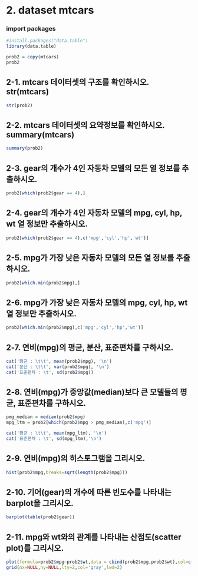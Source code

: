 # 2. dataset mtcars 

### import packages
```{r}
#install.packages("data.table")
library(data.table)

prob2 = copy(mtcars)
prob2
```

## 2-1. mtcars 데이터셋의 구조를 확인하시오. str(mtcars)
```{r}
str(prob2)
```

## 2-2. mtcars 데이터셋의 요약정보를 확인하시오. summary(mtcars)
```{r}
summary(prob2)
```

## 2-3. gear의 개수가 4인 자동차 모델의 모든 열 정보를 추출하시오.
```{r}
prob2[which(prob2$gear == 4),]
```

## 2-4.  gear의 개수가 4인 자동차 모델의 mpg, cyl, hp, wt 열 정보만 추출하시오.
```{r}
prob2[which(prob2$gear == 4),c('mpg','cyl','hp','wt')]
```

## 2-5. mpg가 가장 낮은 자동차 모델의 모든 열 정보를 추출하시오.
```{r}
prob2[which.min(prob2$mpg),]
```

## 2-6. mpg가 가장 낮은 자동차 모델의 mpg, cyl, hp, wt 열 정보만 추출하시오.
```{r}
prob2[which.min(prob2$mpg),c('mpg','cyl','hp','wt')]
```

## 2-7. 연비(mpg)의 평균, 분산, 표준편차를 구하시오.
```{r}
cat('평균 : \t\t', mean(prob2$mpg), '\n')
cat('분산 : \t\t', var(prob2$mpg), '\n')
cat('표준편차 : \t', sd(prob2$mpg))
```

## 2-8. 연비(mpg)가 중앙값(median)보다 큰 모델들의 평균, 표준편차를 구하시오.
```{r}
pmg_median = median(prob2$mpg)
mpg_ltm = prob2[which(prob2$mpg > pmg_median),c('mpg')]

cat('평균 : \t\t', mean(mpg_ltm), '\n')
cat('표준편차 : \t', sd(mpg_ltm),'\n')
```

## 2-9. 연비(mpg)의 히스토그램을 그리시오.
```{r}
hist(prob2$mpg,breaks=sqrt(length(prob2$mpg)))
```

## 2-10. 기어(gear)의 개수에 따른 빈도수를 나타내는 barplot을 그리시오.
```{r}
barplot(table(prob2$gear))
```

## 2-11. mpg와 wt와의 관계를 나타내는 산점도(scatter plot)를 그리시오.
```{r}
plot(formula=prob2$mpg~prob2$wt,data = cbind(prob2$mpg,prob2$wt),col=c('blue'),pch=19,xlab='weight',ylab='mpg',frame=F,xlim=c(1,6),ylim=c(10,35))
grid(nx=NULL,ny=NULL,lty=2,col='gray',lwd=2)
```
